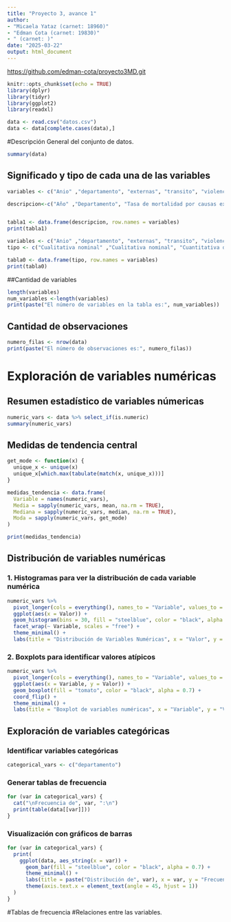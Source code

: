 ---
title: "Proyecto 3, avance 1"
author:
- "Micaela Yataz (carnet: 18960)"
- "Edman Cota (carnet: 19830)"
- " (carnet: )"
date: "2025-03-22"
output: html_document
---

<https://github.com/edman-cota/proyecto3MD.git>

```{r setup, include=FALSE}
knitr::opts_chunk$set(echo = TRUE)
library(dplyr)
library(tidyr)
library(ggplot2)
library(readxl)

```

```{r cargando archivo, echo=FALSE}
data <- read.csv("datos.csv")
data <- data[complete.cases(data),]

```

#Descripción General del conjunto de datos.

```{r}

summary(data)
```

## Significado y tipo de cada una de las variables

```{r descripcion de variables}

variables <- c("Anio" ,"departamento", "externas", "transito", "violencia", "homicidios", "peso ", " diarrea", "mortalidad", "diabetes ", "circulatorio", "respiratorio")

descripcion<-c("Año" ,"Departamento", "Tasa de mortalidad por causas externas por 100,000 habitantes", "Número de fallecidos en accidentes de tránsito", "Número de denuncias de violencia intrafamiliar", "Número de homicidios por departamento", "Porcentaje de niños con bajo peso al nacer ", " Tasa de mortalidad por diarrea (A09) por cada 100,000 habitantes", "Tasa bruta de mortalidad por cada 1,000 habitantes", "Tasa de mortalidad por diabetes mellitus (E10-E14) por cada 100,000 habitantes ", "Tasa de mortalidad por enfermedades del sistema circulatorio (I00-I99) por 100,000 habitantes", "Tasa de mortalidad por enfermedades del sistema respiratorio (J00-J99) por cada 10,000 habitantes")


tabla1 <- data.frame(descripcion, row.names = variables)
print(tabla1)
```

```{r tipo de variables}



variables <- c("Anio" ,"departamento", "externas", "transito", "violencia", "homicidios", "peso ", " diarrea", "mortalidad", "diabetes ", "circulatorio", "respiratorio")
tipo <- c("Cualitativa nominal" ,"Cualitativa nominal", "Cuantitativa discreta", "Cuantitativa discreta", "Cuantitativa discreta", "Cuantitativa discreta", "Cuantitativa continua ", " Cuantitativa continua", "Cuantitativa continua", "Cuantitativa continua ", "Cuantitativa continua", "Cuantitativa continua")

tabla0 <- data.frame(tipo, row.names = variables)
print(tabla0)

```

##Cantidad de variables

```{r}
length(variables)
num_variables <-length(variables)
print(paste("El número de variables en la tabla es:", num_variables))
```

## Cantidad de observaciones

```{r}
numero_filas <- nrow(data)
print(paste("El número de observaciones es:", numero_filas))
```

# Exploración de variables numéricas

## Resumen estadístico de variables númericas

```{r}
numeric_vars <- data %>% select_if(is.numeric)
summary(numeric_vars)
```

## Medidas de tendencia central

```{r}
get_mode <- function(x) {
  unique_x <- unique(x)
  unique_x[which.max(tabulate(match(x, unique_x)))]
}

medidas_tendencia <- data.frame(
  Variable = names(numeric_vars),
  Media = sapply(numeric_vars, mean, na.rm = TRUE),
  Mediana = sapply(numeric_vars, median, na.rm = TRUE),
  Moda = sapply(numeric_vars, get_mode)
)

print(medidas_tendencia)
```

## Distribución de variables numéricas

### 1. Histogramas para ver la distribución de cada variable numérica

```{r}
numeric_vars %>%
  pivot_longer(cols = everything(), names_to = "Variable", values_to = "Valor") %>%
  ggplot(aes(x = Valor)) +
  geom_histogram(bins = 30, fill = "steelblue", color = "black", alpha = 0.7) +
  facet_wrap(~ Variable, scales = "free") +
  theme_minimal() +
  labs(title = "Distribución de Variables Numéricas", x = "Valor", y = "Frecuencia")
```

### 2. Boxplots para identificar valores atípicos

```{r}
numeric_vars %>%
  pivot_longer(cols = everything(), names_to = "Variable", values_to = "Valor") %>%
  ggplot(aes(x = Variable, y = Valor)) +
  geom_boxplot(fill = "tomato", color = "black", alpha = 0.7) +
  coord_flip() +
  theme_minimal() +
  labs(title = "Boxplot de variables numéricas", x = "Variable", y = "Valor")
```

## Exploración de variables categóricas

### Identificar variables categóricas

```{r}
categorical_vars <- c("departamento")
```

### Generar tablas de frecuencia

```{r}
for (var in categorical_vars) {
  cat("\nFrecuencia de", var, ":\n")
  print(table(data[[var]]))
}
```

### Visualización con gráficos de barras

```{r}
for (var in categorical_vars) {
  print(
    ggplot(data, aes_string(x = var)) +
      geom_bar(fill = "steelblue", color = "black", alpha = 0.7) +
      theme_minimal() +
      labs(title = paste("Distribución de", var), x = var, y = "Frecuencia") +
      theme(axis.text.x = element_text(angle = 45, hjust = 1))
  )
}
```

#Tablas de frecuencia #Relaciones entre las variables.
